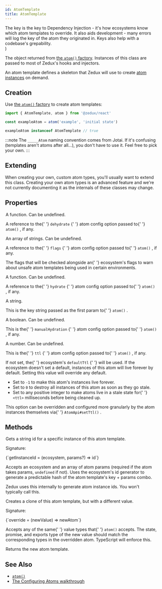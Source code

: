 ```yaml
---
id: AtomTemplate
title: AtomTemplate
---
```



  <div>
    The key is the key to Dependency Injection - it's how ecosystems know which
    atom templates to override. It also aids development - many errors will log
    the key of the atom they originated in. Keys also help with a codebase's
    grepability.
  </div>
)

The object returned from [the `atom()` factory](../factories/atom). Instances of this class are passed to most of Zedux's hooks and injectors.

An atom template defines a skeleton that Zedux will use to create [atom instances](AtomInstance) on demand.

## Creation

Use [the `atom()` factory](../factories/atom) to create atom templates:

```ts
import { AtomTemplate, atom } from '@zedux/react'

const exampleAtom = atom('example', 'initial state')

exampleAtom instanceof AtomTemplate // true
```

:::note
The `_____Atom` naming convention comes from Jotai. If it's confusing (templates aren't atoms after all...), you don't have to use it. Feel free to pick your own.
:::

## Extending

When creating your own, custom atom types, you'll usually want to extend this class. Creating your own atom types is an advanced feature and we're not currently documenting it as the internals of these classes may change.

## Properties

<Legend>
  <Item name="dehydrate">
    <p>A function. Can be undefined.</p>
    <p>
      A reference to the{' '}
      <Link to="../types/AtomConfig#dehydrate">
        <code>dehydrate</code>
      </Link>{' '}
      atom config option passed to{' '}
      <Link to="../factories/atom">
        <code>atom()</code>
      </Link>
      , if any.
    </p>
  </Item>
  <Item name="flags">
    <p>An array of strings. Can be undefined.</p>
    <p>
      A reference to the{' '}
      <Link to="../types/AtomConfig#flags">
        <code>flags</code>
      </Link>{' '}
      atom config option passed to{' '}
      <Link to="../factories/atom">
        <code>atom()</code>
      </Link>
      , if any.
    </p>
    <p>
      The flags that will be checked alongside an{' '}
      <Link to="Ecosystem#flags">ecosystem's flags</Link> to warn about unsafe
      atom templates being used in certain environments.
    </p>
  </Item>
  <Item name="hydrate">
    <p>A function. Can be undefined.</p>
    <p>
      A reference to the{' '}
      <Link to="../types/AtomConfig#hydrate">
        <code>hydrate</code>
      </Link>{' '}
      atom config option passed to{' '}
      <Link to="../factories/atom">
        <code>atom()</code>
      </Link>
      , if any.
    </p>
  </Item>
  <Item name="key">
    <p>A string.</p>
    <p>
      This is the key string passed as the first param to{' '}
      <Link to="../factories/atom">
        <code>atom()</code>
      </Link>
      .
    </p>
    <AtomKeyDesc />
  </Item>
  <Item name="manualHydration">
    <p>A boolean. Can be undefined.</p>
    <p>
      This is the{' '}
      <Link to="../types/AtomConfig#manualHydration">
        <code>manualHydration</code>
      </Link>{' '}
      atom config option passed to{' '}
      <Link to="../factories/atom">
        <code>atom()</code>
      </Link>
      , if any.
    </p>
  </Item>
  <Item name="ttl">
    <p>A number. Can be undefined.</p>
    <p>
      This is the{' '}
      <Link to="../types/AtomConfig#ttl">
        <code>ttl</code>
      </Link>{' '}
      atom config option passed to{' '}
      <Link to="../factories/atom">
        <code>atom()</code>
      </Link>
      , if any.
    </p>
    <p>
      If not set, the{' '}
      <Link to="Ecosystem#defaultttl">
        ecosystem's <code>defaultTtl</code>
      </Link>{' '}
      will be used. If the ecosystem doesn't set a default, instances of this
      atom will live forever by default. Setting this value will override any
      default.
    </p>
    <ul>
      <li>
        Set to <code>-1</code> to make this atom's instances live forever.
      </li>
      <li>
        Set to <code>0</code> to destroy all instances of this atom as soon as
        they go stale.
      </li>
      <li>
        Set to any positive integer to make atoms live in a stale state for{' '}
        <code>&lt;ttl&gt;</code> milliseconds before being cleaned up.
      </li>
    </ul>
    <p>
      This option can be overridden and configured more granularly by the atom
      instances themselves via{' '}
      <Link to="AtomApi#setttl">
        <code>AtomApi#setTtl()</code>
      </Link>
      .
    </p>
  </Item>
</Legend>

## Methods

<Legend>
  <Item name="getInstanceId">
    <p>Gets a string id for a specific instance of this atom template.</p>
    <p>Signature:</p>
    <Ts>{`getInstanceId = (ecosystem, params?) => id`}</Ts>
    <p>
      Accepts an ecosystem and an array of atom params (required if the atom
      takes params, <code>undefined</code> if not). Uses the ecosystem's id
      generator to generate a predictable hash of the atom template's key +
      params combo.
    </p>
    <p>
      Zedux uses this internally to generate atom instance ids. You won't
      typically call this.
    </p>
  </Item>
  <Item name="override">
    <p>Creates a clone of this atom template, but with a different value.</p>
    <p>Signature:</p>
    <Ts>{`override = (newValue) => newAtom`}</Ts>
    <p>
      Accepts any of the same{' '}
      <Link to="../factories/atom#value">value types</Link> that{' '}
      <code>atom()</code> accepts. The state, promise, and exports type of the
      new value should match the corresponding types in the overridden atom.
      TypeScript will enforce this.
    </p>
    <p>Returns the new atom template.</p>
  </Item>
</Legend>

## See Also

- [`atom()`](../factories/atom)
- [The Configuring Atoms walkthrough](../../walkthrough/configuring-atoms)
